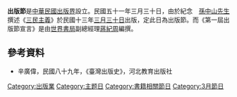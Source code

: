 {{multiple issues|
{{expand|time=2013-03-22T17:21:36+00:00}}
{{expert|time=2013-03-22T17:21:36+00:00}}
{{onesource|time=2013-03-22T17:21:36+00:00}}
{{refimprove|time=2013-03-22T17:21:36+00:00}}
{{trivia|time=2013-03-22T17:21:36+00:00}}
}}
'''出版節'''是[[中華民國|中華民國]][[出版界|出版界]]設立。民國五十一年三月三十日，由於紀念　[[孫中山先生|孫中山先生]]撰述《[[三民主義|三民主義]]》於民國十三年[[三月三十日|三月三十日]]出版，定此日為出版節。而《第一屆出版節宣言》是由[[世界書局|世界書局]]副總經理[[蔣紀周|蔣紀周]]編撰。

==參考資料==
*辛廣偉，民國八十九年，《臺灣出版史》，河北教育出版社

{{TW-stub}}


[[Category:出版業|Category:出版業]]
[[Category:主题日|Category:主题日]]
[[Category:書籍相關節日|Category:書籍相關節日]]
[[Category:3月節日|Category:3月節日]]